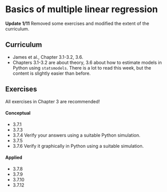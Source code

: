 # Basics of multiple linear regression

::: callout-note
**Update 1/11** Removed some exercises and modified the extent of the curriculum.
:::

## Curriculum

* James et al., Chapter 3.1-3.2, 3.6.
* Chapters 3.1-3.2 are about theory, 3.6 about how to estimate models in Python
using `statsmodels`. There is a lot to read this week, but the content is slightly easier than before.

## Exercises
All exercises in Chapter 3 are recommended!

#### Conceptual
- 3.7.1
- 3.7.3
- 3.7.4 Verify your answers using a suitable Python simulation.
- 3.7.5
- 3.7.6 Verify it graphically in Python using a suitable simulation.

#### Applied
- 3.7.8
- 3.7.9
- 3.7.10
- 3.7.12
